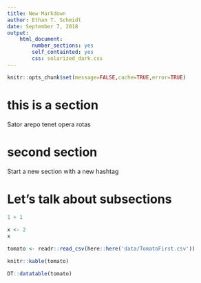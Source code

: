 ```yaml
---
title: New Markdown
author: Ethan T. Schmidt
date: September 7, 2018
output: 
    html_document: 
        number_sections: yes
        self_containted: yes
        css: solarized_dark.css
---
```


```r
knitr::opts_chunk$set(message=FALSE,cache=TRUE,error=TRUE)

```


# this is a section

Sator arepo tenet opera rotas

# second section 

Start a new section with a new hashtag

# Let's talk about subsections
```r
1 + 1
```

```r
x <- 2
x
```

```r
tomato <- readr::read_csv(here::here('data/TomatoFirst.csv'))
```

```r
knitr::kable(tomato)
```

```r
DT::datatable(tomato)
```



